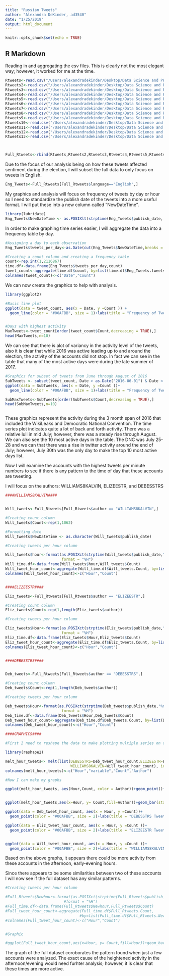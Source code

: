 ```yaml
---
title: "Russian Tweets"
author: "Alexandra DeKinder, ad3540"
date: "1/25/2019"
output: html_document
---
```


```r
knitr::opts_chunk$set(echo = TRUE)
```

## R Markdown

Reading in and aggregating the csv files. This is clearly not the most elegant way; however, it worked for me at the time.

```r
Rtweets<-read.csv("/Users/alexandradekinder/Desktop/Data Science and PP/Russian Tweets/IRAhandle_tweets_1.csv")
Rtweets2<-read.csv("/Users/alexandradekinder/Desktop/Data Science and PP/Russian Tweets/IRAhandle_tweets_2.csv")
Rtweets3<-read.csv("/Users/alexandradekinder/Desktop/Data Science and PP/Russian Tweets/IRAhandle_tweets_3.csv")
Rtweets4<-read.csv("/Users/alexandradekinder/Desktop/Data Science and PP/Russian Tweets/IRAhandle_tweets_4.csv")
Rtweets5<-read.csv("/Users/alexandradekinder/Desktop/Data Science and PP/Russian Tweets/IRAhandle_tweets_5.csv")
Rtweets6<-read.csv("/Users/alexandradekinder/Desktop/Data Science and PP/Russian Tweets/IRAhandle_tweets_6.csv")
Rtweets7<-read.csv("/Users/alexandradekinder/Desktop/Data Science and PP/Russian Tweets/IRAhandle_tweets_7.csv")
Rtweets8<-read.csv("/Users/alexandradekinder/Desktop/Data Science and PP/Russian Tweets/IRAhandle_tweets_8.csv")
Rtweets9<-read.csv("/Users/alexandradekinder/Desktop/Data Science and PP/Russian Tweets/IRAhandle_tweets_9.csv")
Rtweets10<-read.csv("/Users/alexandradekinder/Desktop/Data Science and PP/Russian Tweets/IRAhandle_tweets_10.csv")
Rtweets11<-read.csv("/Users/alexandradekinder/Desktop/Data Science and PP/Russian Tweets/IRAhandle_tweets_11.csv")
Rtweets12<-read.csv("/Users/alexandradekinder/Desktop/Data Science and PP/Russian Tweets/IRAhandle_tweets_12.csv")
Rtweets13<-read.csv("/Users/alexandradekinder/Desktop/Data Science and PP/Russian Tweets/IRAhandle_tweets_13.csv")



Full_Rtweets<-rbind(Rtweets,Rtweets2,Rtweets3,Rtweets4,Rtweets5,Rtweets6,Rtweets7,Rtweets8,Rtweets9,Rtweets10,Rtweets11,Rtweets12,Rtweets13)
```


Due to the focus of our analysis being on how these tweets affected sentiment during the election, I will subset the full data to only focus on tweets in English.

```r
Eng_Tweets<-Full_Rtweets[Full_Rtweets$language=="English",]

```

My graphics and analysis will focus on frequency of tweets by day or hour so I need to standardize the publish date of the tweets into a more useful format. I will put these into a new column called "NewDateTime".

```r
library(lubridate)
Eng_Tweets$NewDateTime <- as.POSIXlt(strptime(Eng_Tweets$publish_date, '%m/%d/%Y %H:%M')) 

```

In order to make graphing time series easier, I will aggregate the data into a frequency table by day.

```r
#Assigning a day to each observation
Eng_Tweets$tweets_per_day<-as.Date(cut(Eng_Tweets$NewDateTime,breaks = "day"))

#Creating a count column and creating a frequency table
count<-rep.int(1,2116867)
time.df<-data.frame(Eng_Tweets$tweets_per_day,count)
tweet_count<-aggregate(time.df$count, by=list(time.df$Eng_Tweets.tweets_per_day), sum)
colnames(tweet_count)<-c("Date","Count")

```


We can now create the graphics to help with analysis.

```r
library(ggplot2)

#Basic line plot
ggplot(data = tweet_count, aes(x = Date, y =Count )) +
  geom_line(color = "#00AFBB", size = 1)+labs(title = "Frequency of Tweets Per Day")


#Days with highest activity
MaxTweets<-tweet_count[order(tweet_count$Count,decreasing = TRUE),]
head(MaxTweets,n=10)

```

We can see that there is alot of variancy in the activity level of the tweets, also it is clear that while 2016 was active leading up to and around the election, the activity of the accounts did not stop. In fact we can see in the table that many of the most active days were during the late summer of 2017.


```r

#Graphics for subset of tweets from June through August of 2016 
SubTweets <- subset(tweet_count, Date > as.Date("2016-06-01") & Date < as.Date("2016-08-31"))
ggplot(data = SubTweets, aes(x = Date, y =Count ))+
  geom_line(color = "#00AFBB", size = 1)+labs(title = "Frequency of Tweets Per Day Around DNC")

SubMaxTweets<-SubTweets[order(SubTweets$Count,decreasing = TRUE),]
head(SubMaxTweets,n=10)



```


These graphics represent the activity during the 3 month span of 2016 that included the WikiLeaks and Democratic National Convention. The time series plot indicates quite a lot of back and forth activity. There was a relative lull in mid July; however, there was a steady rise through August. We can also see the 10 most active days in the table. The DNC was July 25-28 and we can that there was a rise in twitter activity around the end of July; however, July 30th was the only day to make the top 10 most active days list.



Now I will examine the accounts with the highest tweets per minute numbers to see if there is any pattern to the time of day that these accounts are tweeting. 


I will focus on the authors: WILLIAMS8KALVIN, ELIZEESTR, and DEBESSTRS

```r

####WILLIAMS8KALVIN####


Will_tweets<-Full_Rtweets[Full_Rtweets$author == "WILLIAMS8KALVIN",]

#Creating count column
Will_tweets$Count<-rep(1,1062)

#Formatting date
Will_tweets$NewDateTime <- as.character(Will_tweets$publish_date) 

#Creating tweets per hour column

Will_tweets$hour<-format(as.POSIXct(strptime(Will_tweets$publish_date,"%m/%d/%Y %H:%M",tz="")) ,
                         format = "%H")
Will_time.df<-data.frame(Will_tweets$hour,Will_tweets$Count)
Will_tweet_hour_count<-aggregate(Will_time.df$Will_tweets.Count, by=list(Will_time.df$Will_tweets.hour), sum)
colnames(Will_tweet_hour_count)<-c("Hour","Count")


####ELIZEESTR####

Eliz_tweets<-Full_Rtweets[Full_Rtweets$author == "ELIZEESTR",]

#Creating count column
Eliz_tweets$Count<-rep(1,length(Eliz_tweets$author))

#Creating tweets per hour column

Eliz_tweets$Hour<-format(as.POSIXct(strptime(Eliz_tweets$publish_date,"%m/%d/%Y %H:%M",tz="")) ,
                         format = "%H")
Eliz_time.df<-data.frame(Eliz_tweets$Hour,Eliz_tweets$Count)
Eliz_tweet_hour_count<-aggregate(Eliz_time.df$Eliz_tweets.Count, by=list(Eliz_time.df$Eliz_tweets.Hour), sum)
colnames(Eliz_tweet_hour_count)<-c("Hour","Count")


####DEBESSTRS####


Deb_tweets<-Full_Rtweets[Full_Rtweets$author == "DEBESSTRS",]

#Creating count column
Deb_tweets$Count<-rep(1,length(Deb_tweets$author))

#Creating tweets per hour column

Deb_tweets$Hour<-format(as.POSIXct(strptime(Deb_tweets$publish_date,"%m/%d/%Y %H:%M",tz="")) ,
                         format = "%H")
Deb_time.df<-data.frame(Deb_tweets$Hour,Deb_tweets$Count)
Deb_tweet_hour_count<-aggregate(Deb_time.df$Deb_tweets.Count, by=list(Deb_time.df$Deb_tweets.Hour), sum)
colnames(Deb_tweet_hour_count)<-c("Hour","Count")

####GRAPHICS####

#First I need to reshape the data to make plotting multiple series on one plot easier

library(reshape2)

melt_hour_tweets<- melt(list(DEBESSTRS=Deb_tweet_hour_count,ELIZEESTR=Eliz_tweet_hour_count,
                             WILLIAMS8KALVIN=Will_tweet_hour_count), id.vars="Hour")
colnames(melt_hour_tweets)<-c("Hour","variable","Count","Author")

#Now I can make my graphs

ggplot(melt_hour_tweets, aes(Hour,Count, color = Author))+geom_point()+labs(title = "Tweets per Hour of Day")


ggplot(melt_hour_tweets,aes(x=Hour, y= Count,fill=Author))+geom_bar(stat = "identity")+labs(title = "Tweets per Hour of Day")

ggplot(data = Deb_tweet_hour_count, aes(x = Hour, y =Count))+
  geom_point(color = "#00AFBB", size = 2)+labs(title = "DEBESSTRS Tweets Per Hour")

ggplot(data = Eliz_tweet_hour_count, aes(x = Hour, y =Count ))+
  geom_point(color = "#00AFBB", size = 2)+labs(title = "ELIZEESTR Tweets Per Hour")


ggplot(data = Will_tweet_hour_count, aes(x = Hour, y =Count ))+
  geom_point(color = "#00AFBB", size = 2)+labs(title = "WILLIAMS8KALVIN")


```


Based on the above graphs, it appears there could be more activity from these accounts in the afternoon, early-evening hours.



Since there appears to be some similarities between two of these accounts I will now see if the full dataset has any similar patterns.

```r

#Creating tweets per hour column

#Full_Rtweets$Newhour<-format(as.POSIXct(strptime(Full_Rtweets$publish_date,"%m/%d/%Y %H:%M",tz="")),
                          #format = "%H")
#Full_time.df<-data.frame(Full_Rtweets$Newhour,Full_Rtweets$Count)
#Full_tweet_hour_count<-aggregate(Full_time.df$Full_Rtweets.Count,
                                 #by=list(Full_time.df$Full_Rtweets.Newhour), sum)
#colnames(Full_tweet_hour_count)<-c("Hour","Count")


#Graphic

#ggplot(Full_tweet_hour_count,aes(x=Hour, y= Count,fill=Hour))+geom_bar(stat = "identity")+labs(title = "Tweets per Hour of Day")


```

The graph of the full dataset coroborates the pattern found when just a few accounts were analyzed. The exact cause of the heightened activity in the afternoon/evening would need furhter analysis; however, it is clear that these times are more active.
